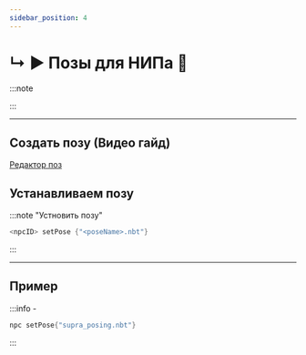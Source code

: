 ```yaml
---
sidebar_position: 4
---
```


# ↳ ▶ Позы для НИПа 🤸

:::note

:::

---

## Создать позу (Видео гайд)

[Редактор поз](https://youtu.be/K0fNbnp1GAU)

## Устанавливаем позу

:::note "Устновить позу"
```kts
<npcID> setPose {"<poseName>.nbt"}
```
:::

---

## Пример
:::info -
```kts
npc setPose{"supra_posing.nbt"}
```
:::